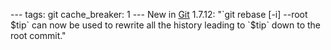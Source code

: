 ---
tags: git
cache_breaker: 1
---
New in [[Git]] 1.7.12: "`git rebase [-i] --root $tip` can now be used to rewrite all the  history leading to `$tip` down to the root commit."
